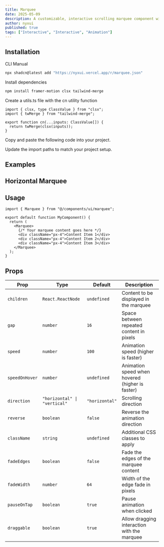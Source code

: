 ```yaml
---
title: Marquee
date: 2025-05-09
description: A customizable, interactive scrolling marquee component with various animation options, drag capabilities, and responsive design.
author: nyxui
published: true
tags: ["Interactive", "Interactive", "Animation"]
---
```


<ComponentPreview name="marquee-demo" />

## Installation

<Tabs defaultValue="cli">

<TabsList>
  <TabsTrigger value="cli">CLI</TabsTrigger>
  <TabsTrigger value="manual">Manual</TabsTrigger>
</TabsList>
<TabsContent value="cli">

```bash
npx shadcn@latest add "https://nyxui.vercel.app/r/marquee.json"
```

</TabsContent>

<TabsContent value="manual">

<Steps>

<Step>Install dependencies</Step>

```bash
npm install framer-motion clsx tailwind-merge
```

<Step>Create a utils.ts file with the cn utility function</Step>

```tsx
import { clsx, type ClassValue } from "clsx";
import { twMerge } from "tailwind-merge";

export function cn(...inputs: ClassValue[]) {
  return twMerge(clsx(inputs));
}
```

<Step>Copy and paste the following code into your project.</Step>

<ComponentSource name="marquee" />

<Step>Update the import paths to match your project setup.</Step>

</Steps>

</TabsContent>

</Tabs>

## Examples

## Horizontal Marquee

<ComponentPreview name="marquee-demo1" />


## Usage

```tsx
import { Marquee } from "@/components/ui/marquee";
```

```tsx
export default function MyComponent() {
  return (
    <Marquee>
      {/* Your marquee content goes here */}
      <div className="px-4">Content Item 1</div>
      <div className="px-4">Content Item 2</div>
      <div className="px-4">Content Item 3</div>
    </Marquee>
  );
}
```

## Props

| Prop           | Type                         | Default        | Description                                     |
| -------------- | ---------------------------- | -------------- | ----------------------------------------------- |
| `children`     | `React.ReactNode`            | `undefined`    | Content to be displayed in the marquee          |
| `gap`          | `number`                     | `16`           | Space between repeated content in pixels        |
| `speed`        | `number`                     | `100`          | Animation speed (higher is faster)              |
| `speedOnHover` | `number`                     | `undefined`    | Animation speed when hovered (higher is faster) |
| `direction`    | `"horizontal" \| "vertical"` | `"horizontal"` | Scrolling direction                             |
| `reverse`      | `boolean`                    | `false`        | Reverse the animation direction                 |
| `className`    | `string`                     | `undefined`    | Additional CSS classes to apply                 |
| `fadeEdges`    | `boolean`                    | `false`        | Fade the edges of the marquee content           |
| `fadeWidth`    | `number`                     | `64`           | Width of the edge fade in pixels                |
| `pauseOnTap`   | `boolean`                    | `true`         | Pause animation when clicked                    |
| `draggable`    | `boolean`                    | `true`         | Allow dragging interaction with the marquee     |
